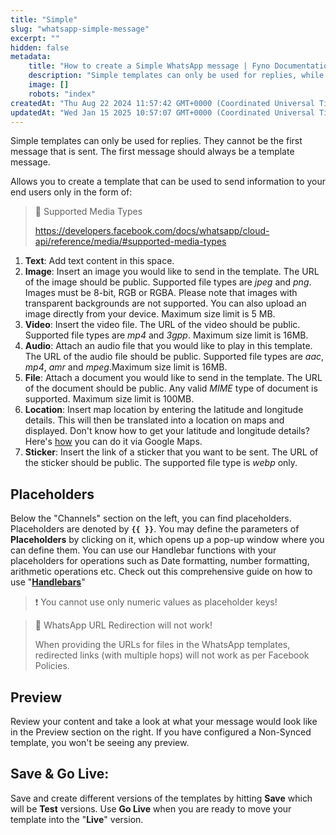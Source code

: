 ```yaml
---
title: "Simple"
slug: "whatsapp-simple-message"
excerpt: ""
hidden: false
metadata:
    title: "How to create a Simple WhatsApp message | Fyno Documentation"
    description: "Simple templates can only be used for replies, while the first message must be a template message. Templates can include text, images, videos, audio, files, locations, and stickers, with specific guidelines for each media type, and placeholders can be defined using Handlebars."
    image: []
    robots: "index"
createdAt: "Thu Aug 22 2024 11:57:42 GMT+0000 (Coordinated Universal Time)"
updatedAt: "Wed Jan 15 2025 10:57:07 GMT+0000 (Coordinated Universal Time)"
---
```


Simple templates can only be used for replies. They cannot be the first message that is sent. The first message should always be a template message.

Allows you to create a template that can be used to send information to your end users only in the form of:

> 📘 Supported Media Types
>
> https://developers.facebook.com/docs/whatsapp/cloud-api/reference/media/#supported-media-types

1. **Text**: Add text content in this space.
2. **Image**: Insert an image you would like to send in the template. The URL of the image should be public. Supported file types are _jpeg_ and _png_. Images must be 8-bit, RGB or RGBA. Please note that images with transparent backgrounds are not supported. You can also upload an image directly from your device. Maximum size limit is 5 MB.
3. **Video**: Insert the video file. The URL of the video should be public. Supported file types are _mp4_ and _3gpp_. Maximum size limit is 16MB.
4. **Audio**: Attach an audio file that you would like to play in this template. The URL of the audio file should be public. Supported file types are _aac_, _mp4_, _amr_ and _mpeg_.Maximum size limit is 16MB.
5. **File**: Attach a document you would like to send in the template. The URL of the document should be public. Any valid _MIME_ type of document is supported. Maximum size limit is 100MB.
6. **Location**: Insert map location by entering the latitude and longitude details. This will then be translated into a location on maps and displayed. Don't know how to get your latitude and longitude details? Here's [how](https://support.google.com/maps/answer/18539?hl=en&co=GENIE.Platform%3DDesktop) you can do it via Google Maps.
7. **Sticker**: Insert the link of a sticker that you want to be sent. The URL of the sticker should be public. The supported file type is _webp_ only.

## Placeholders

Below the "Channels" section on the left, you can find placeholders. Placeholders are denoted by **`{{ }}`**. You may define the parameters of **Placeholders** by clicking on it, which opens up a pop-up window where you can define them. You can use our Handlebar functions with your placeholders for operations such as Date formatting, number formatting, arithmetic operations etc. Check out this comprehensive guide on how to use "**[Handlebars](https://handlebarsjs.com/guide/)**"

> ❗️ You cannot use only numeric values as placeholder keys!

> 🚧 WhatsApp URL Redirection will not work!
>
> When providing the URLs for files in the WhatsApp templates, redirected links (with multiple hops) will not work as per Facebook Policies.

## Preview

Review your content and take a look at what your message would look like in the Preview section on the right. If you have configured a Non-Synced template, you won't be seeing any preview.

## Save & Go Live:

Save and create different versions of the templates by hitting **Save** which will be **Test** versions. Use **Go Live** when you are ready to move your template into the "**Live**" version.
